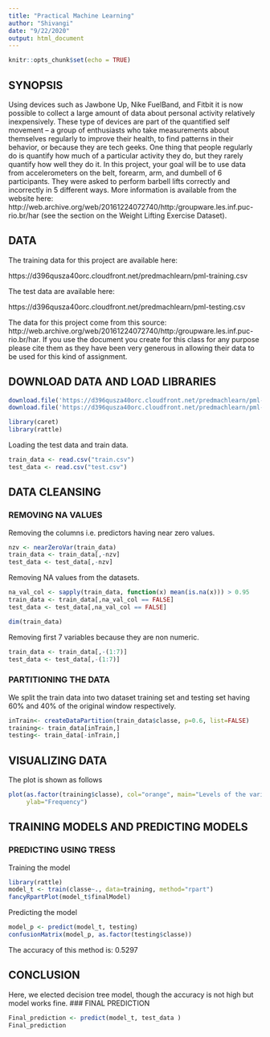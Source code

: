 ---
title: "Practical Machine Learning"
author: "Shivangi"
date: "9/22/2020"
output: html_document
---

```{r setup, include=FALSE}
knitr::opts_chunk$set(echo = TRUE)
```

## SYNOPSIS
  
Using devices such as Jawbone Up, Nike FuelBand, and Fitbit it is now possible to collect a large amount of data about personal activity relatively inexpensively. These type of devices are part of the quantified self movement – a group of enthusiasts who take measurements about themselves regularly to improve their health, to find patterns in their behavior, or because they are tech geeks. One thing that people regularly do is quantify how much of a particular activity they do, but they rarely quantify how well they do it. In this project, your goal will be to use data from accelerometers on the belt, forearm, arm, and dumbell of 6 participants. They were asked to perform barbell lifts correctly and incorrectly in 5 different ways. More information is available from the website here: http://web.archive.org/web/20161224072740/http:/groupware.les.inf.puc-rio.br/har (see the section on the Weight Lifting Exercise Dataset).
  
## DATA
  
The training data for this project are available here:

https://d396qusza40orc.cloudfront.net/predmachlearn/pml-training.csv

The test data are available here:

https://d396qusza40orc.cloudfront.net/predmachlearn/pml-testing.csv

The data for this project come from this source: http://web.archive.org/web/20161224072740/http:/groupware.les.inf.puc-rio.br/har. If you use the document you create for this class for any purpose please cite them as they have been very generous in allowing their data to be used for this kind of assignment.

## DOWNLOAD DATA AND LOAD LIBRARIES
```{r, echo=FALSE,results='hide'}
download.file('https://d396qusza40orc.cloudfront.net/predmachlearn/pml-training.csv',destfile='C:/Users/comp/Documents/CourseraR/Practical Machine Learning/train.csv')
download.file('https://d396qusza40orc.cloudfront.net/predmachlearn/pml-testing.csv',destfile='C:/Users/comp/Documents/CourseraR/Practical Machine Learning/test.csv')

```
```{r, warning=FALSE, message=FALSE}
library(caret)
library(rattle)
```
Loading the test data and train data.
```{r}
train_data <- read.csv("train.csv")
test_data <- read.csv("test.csv")
```

## DATA CLEANSING

### REMOVING NA VALUES

Removing the columns i.e. predictors having near zero values.
```{r}
nzv <- nearZeroVar(train_data)
train_data <- train_data[,-nzv]
test_data <- test_data[,-nzv]
```
Removing NA values from  the datasets.
```{r}
na_val_col <- sapply(train_data, function(x) mean(is.na(x))) > 0.95
train_data <- train_data[,na_val_col == FALSE]
test_data <- test_data[,na_val_col == FALSE]

dim(train_data)

```
Removing first 7 variables because they are non numeric.
```{r}
train_data <- train_data[,-(1:7)]
test_data <- test_data[,-(1:7)]

```
### PARTITIONING THE DATA

We split the train data into two dataset training set and testing set having 60% and 40% of the original window  respectively.

```{r}
inTrain<- createDataPartition(train_data$classe, p=0.6, list=FALSE)
training<- train_data[inTrain,]
testing<- train_data[-inTrain,]

```

## VISUALIZING DATA
The plot is shown as follows
```{r}
plot(as.factor(training$classe), col="orange", main="Levels of the variable classe", xlab="classe levels",
     ylab="Frequency")
```

## TRAINING MODELS AND PREDICTING MODELS


### PREDICTING USING TRESS
Training the model
```{r}
library(rattle)
model_t <- train(classe~., data=training, method="rpart")
fancyRpartPlot(model_t$finalModel)
```
Predicting the model
```{r}
model_p <- predict(model_t, testing)
confusionMatrix(model_p, as.factor(testing$classe))
```
The accuracy of this method is: 0.5297  

## CONCLUSION
  
  Here, we elected decision tree model, though the accuracy is not high but model works fine.
### FINAL PREDICTION
```{R}

Final_prediction <- predict(model_t, test_data )
Final_prediction
```








